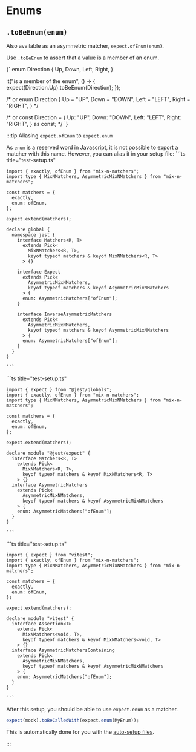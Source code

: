 
# Enums

## `.toBeEnum(enum)`

Also available as an asymmetric matcher, `expect.ofEnum(enum)`.

Use `.toBeEnum` to assert that a value is a member of an enum.

<TestFile name="toBeEnum">
{`
enum Direction {
  Up,
  Down,
  Left,
  Right,
}

it("is a member of the enum", () => {
  expect(Direction.Up).toBeEnum(Direction);
});

/* or
enum Direction {
  Up = "UP",
  Down = "DOWN",
  Left = "LEFT",
  Right = "RIGHT",
}
*/

/* or
const Direction = {
  Up: "UP",
  Down: "DOWN",
  Left: "LEFT",
  Right: "RIGHT",
} as const;
*/
`}

</TestFile>

:::tip Aliasing `expect.ofEnum` to `expect.enum`

As `enum` is a reserved word in Javascript, it is not possible to export a matcher with this name. However, you can alias it in your setup file:
<Tabs groupId="test-runner">
  <TabItem value="Jest" default>
    ```ts title="test-setup.ts"

    import { exactly, ofEnum } from "mix-n-matchers";
    import type { MixNMatchers, AsymmetricMixNMatchers } from "mix-n-matchers";

    const matchers = {
      exactly,
      enum: ofEnum,
    };
    
    expect.extend(matchers);

    declare global {
      namespace jest {
        interface Matchers<R, T>
          extends Pick<
            MixNMatchers<R, T>,
            keyof typeof matchers & keyof MixNMatchers<R, T>
          > {}

        interface Expect
          extends Pick<
            AsymmetricMixNMatchers,
            keyof typeof matchers & keyof AsymmetricMixNMatchers
          > {
          enum: AsymmetricMatchers["ofEnum"];
        }

        interface InverseAsymmetricMatchers
          extends Pick<
            AsymmetricMixNMatchers,
            keyof typeof matchers & keyof AsymmetricMixNMatchers
          > {
          enum: AsymmetricMatchers["ofEnum"];
        }
      }
    }

    ```

  </TabItem>
  <TabItem value="Jest (no globals)">
    ```ts title="test-setup.ts"

    import { expect } from "@jest/globals";
    import { exactly, ofEnum } from "mix-n-matchers";
    import type { MixNMatchers, AsymmetricMixNMatchers } from "mix-n-matchers";

    const matchers = {
      exactly,
      enum: ofEnum,
    };

    expect.extend(matchers);

    declare module "@jest/expect" {
      interface Matchers<R, T>
        extends Pick<
          MixNMatchers<R, T>,
          keyof typeof matchers & keyof MixNMatchers<R, T>
        > {}
      interface AsymmetricMatchers
        extends Pick<
          AsymmetricMixNMatchers,
          keyof typeof matchers & keyof AsymmetricMixNMatchers
        > {
        enum: AsymmetricMatchers["ofEnum"];
      }
    }

    ```

  </TabItem>
  <TabItem value="Vitest">
    ```ts title="test-setup.ts"

    import { expect } from "vitest";
    import { exactly, ofEnum } from "mix-n-matchers";
    import type { MixNMatchers, AsymmetricMixNMatchers } from "mix-n-matchers";

    const matchers = {
      exactly,
      enum: ofEnum,
    };

    expect.extend(matchers);

    declare module "vitest" {
      interface Assertion<T>
        extends Pick<
          MixNMatchers<void, T>,
          keyof typeof matchers & keyof MixNMatchers<void, T>
        > {}
      interface AsymmetricMatchersContaining
        extends Pick<
          AsymmetricMixNMatchers,
          keyof typeof matchers & keyof AsymmetricMixNMatchers
        > {
        enum: AsymmetricMatchers["ofEnum"];
      }
    }

    ```

  </TabItem>
</Tabs>

After this setup, you should be able to use `expect.enum` as a matcher.

```ts
expect(mock).toBeCalledWith(expect.enum(MyEnum));
```

This is automatically done for you with the [auto-setup files](/#automatic-setup).

:::
